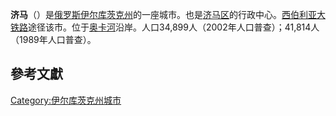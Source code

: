 {{Infobox Russian inhabited locality
|en_name=Zima
|ru_name=Зима
|image_skyline=
|image_caption=
|latd=53
|latm=55
|lats=
|longd=102
|longm=03
|longs=
|map_label_position=top
|image_coa=Zima_g.gif
|coa_caption=
|image_flag=
|flag_caption=
|anthem=
|anthem_ref=
|holiday=
|holiday_ref=
|federal_subject=[[伊尔库茨克州|伊尔库茨克州]]
|federal_subject_ref=<ref name="IrkutskO_charter" />
|adm_data_as_of= 2011年12月
|adm_city_jur=济马（州辖市）
|adm_city_jur_ref=<ref name="Ref40" />
|adm_ctr_of1=[[济马区|济马区]]
|adm_ctr_of1_ref=<ref name="Ref40" />
|adm_ctr_of2=济马市
|adm_ctr_of2_ref=<ref name="Ref40" />
|inhabloc_cat=城市
|inhabloc_cat_ref=<ref name="IrkutskO_charter" />
|inhabloc_type=
|inhabloc_type_ref=
|mun_data_as_of=2011年3月
|urban_okrug_jur=济马城市区
|urban_okrug_jur_ref=<ref name="Ref664" />
|mun_admctr_of1=济马城市区
|mun_admctr_of1_ref=<ref name="Ref664" />
|mun_admctr_of2=济马市政区
|mun_admctr_of2_ref=<ref name="Ref621">Law #102-oz</ref>
|leader_title=
|leader_title_ref=
|leader_name=
|leader_name_ref=
|representative_body=
|representative_body_ref=
|area_of_what=
|area_as_of=
|area_km2=
|area_km2_ref=
|pop_2010census=32508
|pop_2010census_ref=<ref name="2010Census">{{ru-pop-ref|2010Census}}</ref>
|pop_density=
|pop_density_as_of=
|pop_density_ref=
|pop_latest=
|pop_latest_date=
|pop_latest_ref=
|established_date=1743
|established_title=
|established_date_ref=
|current_cat_date=1925
|current_cat_date_ref=
|prev_name1=
|prev_name1_date=
|prev_name1_ref=
|postal_codes=665382–665393
|postal_codes_ref=
|dialing_codes=39514
|dialing_codes_ref=
|website=http://zimadm.ru
|website_ref=
|commonscat=
|date=2010年5月
}}

'''济马'''（{{lang-ru|Зима}}）是[[俄罗斯|俄罗斯]][[伊尔库茨克州|伊尔库茨克州]]的一座城市。也是[[济马区|济马区]]的行政中心。[[西伯利亚大铁路|西伯利亚大铁路]]途径该市。位于[[奥卡河_(西伯利亚)|奥卡河]]沿岸。人口34,899人（2002年人口普查）；41,814人（1989年人口普查）。

==參考文獻==
{{Reflist|refs=
<ref name="Ref40">Law #49-OZ</ref>
<ref name="IrkutskO_charter">Charter of Irkutsk Oblast</ref>
<ref name="Ref664">Law #85-oz</ref>
}}

{{Cities and towns in Irkutsk Oblast}}

[[Category:伊尔库茨克州城市|Category:伊尔库茨克州城市]]
